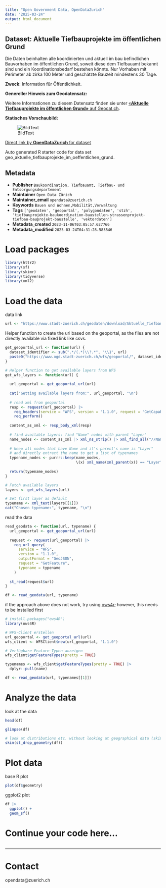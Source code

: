 ```yaml
---
title: "Open Government Data, OpenDataZurich"
date: "2025-03-24"
output: html_document
---
```


## Dataset: Aktuelle Tiefbauprojekte im öffentlichen Grund

Die Daten beinhalten alle koordinierten und aktuell im bau befindlichen Bauvorhaben im öffentlichen Grund, soweit diese dem Tiefbauamt bekannt sind und ein Koordinationsbedarf bestehen könnte. Nur Vorhaben mit Perimeter ab zirka 100 Meter und geschätzte Bauzeit mindestens 30 Tage.

**Zweck**: Information für Öffentlichkeit.

**Genereller Hinweis zum Geodatensatz:**


Weitere Informationen zu diesem Datensatz finden sie unter [«**Aktuelle Tiefbauprojekte im öffentlichen Grund»** auf Geocat.ch](https://www.geocat.ch/geonetwork/srv/ger/catalog.search#/metadata/ccb13fb0-9932-4cd4-a9fb-f55fa756a153).				
			   

**Statisches Vorschaubild:**

![BildText](https://www.gis.stadt-zuerich.ch/zueriplan_docs/geocat/ccb13fb0-9932-4cd4-a9fb-f55fa756a153.png)



[Direct link by **OpenDataZurich** for dataset](https://data.stadt-zuerich.ch/dataset/geo_aktuelle_tiefbauprojekte_im_oeffentlichen_grund)

Auto generated R starter code for data set geo_aktuelle_tiefbauprojekte_im_oeffentlichen_grund.

## Metadata

- **Publisher** `Baukoordination, Tiefbauamt, Tiefbau- und Entsorgungsdepartement`
- **Maintainer** `Open Data Zürich`
- **Maintainer_email** `opendata@zuerich.ch`
- **Keywords** `Bauen und Wohnen,Mobilität,Ver­walt­ung`
- **Tags** `['geodaten', 'geoportal', 'polygondaten', 'stzh', 'tiefbauprojekte-baukoordination-baustellen-strassenprojekt-tiefbau-bauprojekt-baustelle', 'vektordaten']`
- **Metadata_created** `2023-11-06T03:05:57.627766`
- **Metadata_modified** `2025-03-24T04:31:28.583546`


# Load packages

```r
library(httr2)
library(sf)
library(skimr)
library(tidyverse)
library(xml2)
```

# Load the data

data link
```r
url <- "https://www.stadt-zuerich.ch/geodaten/download/Aktuelle_Tiefbauprojekte_im_oeffentlichen_Grund?format=geojson_link"
```


Helper function to create the url based on the geoportal, as the files are not directly available via fixed link like csvs.
```r
get_geoportal_url <- function(url) {
  dataset_identifier <- sub(".*/(.*)\\?.*", "\\1", url)
  paste0("https://www.ogd.stadt-zuerich.ch/wfs/geoportal/", dataset_identifier)
}
```

```r
# Helper function to get available layers from WFS
get_wfs_layers <- function(url) {
  
  url_geoportal <- get_geoportal_url(url)
  
  cat("Getting available layers from:", url_geoportal, "\n")
  
  # read xml from geoportal
  resp <- request(url_geoportal) |> 
    req_headers(service = "WFS", version = "1.1.0", request = "GetCapabilities") |> 
    req_perform()
  
  content_as_xml <- resp_body_xml(resp)
  
  # find available layers: find "Name" nodes with parent "Layer"
  name_nodes <- content_as_xml |> xml_ns_strip() |> xml_find_all("//Name")
  
  # keep all nodes that have Name and it's parent's name is "Layer"
  # and directly extract the name to get a list of typenames
  typename_nodes <- purrr::keep(name_nodes,
                                \(x) xml_name(xml_parent(x)) == "Layer")
  
  return(typename_nodes)
}

# Fetch available layers
layers <- get_wfs_layers(url)

# Set first layer as default
typename <- xml_text(layers[[1]])
cat("Chosen typename:", typename, "\n")
```

read the data
```r
read_geodata <- function(url, typename) {
  url_geoportal <- get_geoportal_url(url)
  
  request <- request(url_geoportal) |>
    req_url_query(
      service = "WFS",
      version = "1.1.0",
      outputFormat = "GeoJSON",
      request = "GetFeature",
      typename = typename
    )
  
  st_read(request$url)
}

df <- read_geodata(url, typename)
```

if the approach above does not work, try using [ows4r](https://eblondel.github.io/ows4R/); however, this needs to be installed first
```r
# install.packages("ows4R")
library(ows4R)

# WFS-Client erstellen
url_geoportal <- get_geoportal_url(url)
wfs_client <- WFSClient$new(url_geoportal, "1.1.0")

# Verfügbare Feature-Typen anzeigen
wfs_client$getFeatureTypes(pretty = TRUE)

typenames <- wfs_client$getFeatureTypes(pretty = TRUE) |> 
  dplyr::pull(name)

df <- read_geodata(url, typenames[[1]])
```

# Analyze the data

look at the data
```r
head(df)
```

```r
glimpse(df)
```

```r
# look at distributions etc. without looking at geographical data (skim cannot deal with geometries)
skim(st_drop_geometry(df))
```

# Plot data

base R plot
```r
plot(df$geometry)
```

ggplot2 plot
```r
df |>
  ggplot() +
  geom_sf()
```

# Continue your code here...

```r

```

------------------------------------------------------------------------

# Contact

opendata@zuerich.ch
